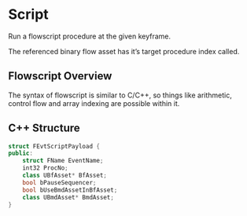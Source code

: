 # Script

Run a flowscript procedure at the given keyframe.

The referenced binary flow asset has it’s target procedure index called.

## Flowscript Overview

The syntax of flowscript is similar to C/C++, so things like arithmetic, control flow and array indexing are possible within it.

## C++ Structure

```c++
struct FEvtScriptPayload {
public:
    struct FName EventName;
    int32 ProcNo;
    class UBfAsset* BfAsset;
    bool bPauseSequencer;
    bool bUseBmdAssetInBfAsset;
    class UBmdAsset* BmdAsset;
}
```